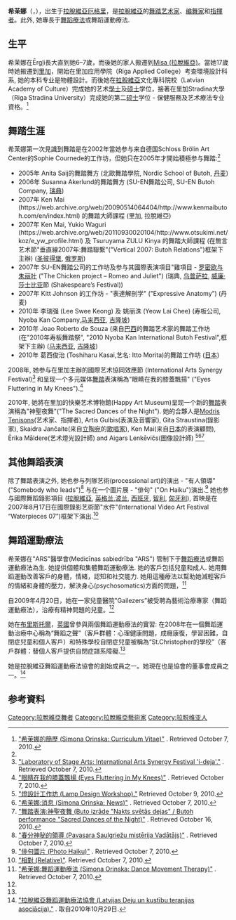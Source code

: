 {{Multiple issues|
{{Link style|time=2015-12-13T13:29:56+00:00}}
{{coi|time=2020-06-26}}
{{advert|time=2020-06-25}}
{{blpsources|time=2020-06-25}}
{{roughtranslation|time=2020-06-25}}
{{copyedit|time=2020-06-26}}
}}
{{infobox person
| 姓名 = 希茉娜
| 职业 = [[舞蹈家|舞蹈家]]、[[编舞家|编舞家]]
| 圖片 = Simona_Orinska.jpg
| 民族 = [[拉脫維亞|拉脫維亞]]人
| 出生日期 = {{birth_date_and_age|1978|8|18}}
| 語言 = [[拉脱维亚语|拉脱维亚语]]、[[俄羅斯语|俄羅斯语]]、[[英語|英語]]
| 教育程度 = [[拉脫維亞|拉脫維亞]][[里加|里加]]Stradina大學保健服務及艺术療法专业資格[[硕士|硕士]]、[[拉脫維亞|拉脫維亞]]文化專科院校艺术[[學士|學士]]及[[硕士|硕士]]
}}
'''希茉娜'''（{{lang-la|Simona Orinska}}，{{bd|1978年|8月18日|catIdx=Orinska}}），出生于[[拉脫維亞|拉脫維亞]][[:en:Ērgļi|厄格里]]，是[[拉脫維亞|拉脫維亞]]的[[舞踏|舞踏]][[艺术家|艺术家]]、[[編舞|编舞家]]和[[指挥家|指揮者]]。此外, 她專長于[[舞蹈療法|舞蹈療法]]或舞蹈運動療法.

==生平==
希茉娜在Ērgļi長大直到她6–7歲，而後她的家人搬遷到[[Misa_(拉脫維亞)|Misa (拉脫維亞)]]。當她17歲時她搬遷到[[里加|里加]]，開始在里加应用學院（Riga Applied College）考查環境設計科系, 她的本科专业是物體設計。而後她在[[拉脫維亞|拉脫維亞]]文化專科院校（Latvian Academy of Culture）完成她的艺术[[學士|學士]]及[[硕士|硕士]]学位，接著在里加Stradina大學（Riga Stradina University）完成她的第二[[硕士|硕士]]学位 - 保健服務及艺术療法专业資格。<ref name="Simona Orinska: Curriculum Vitae.">[http://www.simonaorinska.info/bioeng.php "希茉娜的簡歷 (Simona Orinska: Curriculum Vitae)"] {{Wayback|url=http://www.simonaorinska.info/bioeng.php |date=20101124024513 }}. Retrieved October 7, 2010.</ref>

==舞踏生涯==
希茉娜第一次見識到舞踏是在2002年當她参与来自德国Schloss Brölin Art Center的Sophie Cournede的工作坊，但她只在2005年才開始積極参与舞踏:<ref name="Simona Orinska: Curriculum Vitae."/>
* 2005年 Anita Saij的舞踏舞方 (北歐舞踏學院, Nordic School of Butoh,  [[丹麦|丹麦]])
* 2006年 Susanna Akerlund的舞踏舞方 (SU-EN舞踏公司, SU-EN Butoh Company, [[瑞典|瑞典]])
* 2007年 Ken Mai (https://web.archive.org/web/20090514064404/http://www.kenmaibutoh.com/en/index.html) 的舞踏大師課程 (里加, 拉脫維亞)
* 2007年 Ken Mai, Yukio Waguri (https://web.archive.org/web/20110930020104/http://www.otsukimi.net/koz/e_yw_profile.html) 及 Tsuruyama ZULU Kinya 的舞踏大師課程 (在無言艺术節"垂直線2007年:舞踏聯繫"("Vertical 2007: Butoh Relations")框架下主辦) ([[圣彼得堡|圣彼得堡]], [[俄罗斯|俄罗斯]])
* 2007年 SU-EN舞踏公司的工作坊及参与其國際表演項目"雞項目 - [[罗密欧与朱丽叶|罗密欧与朱丽叶]] ("The Chicken project – Romeo and Juliet") (瑞典, [[乌普萨拉|乌普萨拉]], [[威廉·莎士比亚|威廉·莎士比亚]]節 (Shakespeare’s Festival))
* 2007年 Kitt Johnson 的工作坊 - "表達解剖学" ("Expressive Anatomy”) (丹麦)
* 2010年 李瑞强 (Lee Swee Keong) 及 姚丽洙 (Yeow Lai Chee) (寿板公司, Nyoba Kan Company,[[马来西亚|马来西亚]], [[吉隆坡|吉隆坡]])
* 2010年 Joao Roberto de Souza (来自[[巴西|巴西]]的舞踏艺术家的舞踏工作坊 (在"2010年寿板舞踏祭", "2010 Nyoba Kan International Butoh Festival",框架下主辦) ([[马来西亚|马来西亚]], [[吉隆坡|吉隆坡]])
* 2010年 葛西俊治 (Toshiharu Kasai,艺名: Itto Morita)的舞踏工作坊 ([[日本|日本]])

2008年, 她参与在里加主辦的國際艺术協同效應節 (International Arts Synergy Festival)<ref>[http://www.i-deja.lv/?id=228 "Laboratory of Stage Arts: International Arts Synergy Festival 'i-deja'."] {{Wayback|url=http://www.i-deja.lv/?id=228 |date=20180930113236 }}. Retrieved October 7, 2010.</ref> 和呈现一个多元媒体[[舞踏|舞踏]]表演稱為"眼睛在我的膝蓋飄揚" ("Eyes Fluttering in My Knees").<ref>[http://www.youtube.com/watch?v=PQbxWefN-pc "眼睛在我的膝蓋飄揚 (Eyes Fluttering in My Knees)"] {{Wayback|url=http://www.youtube.com/watch?v=PQbxWefN-pc |date=20160419002801 }}. Retrieved October 7, 2010.</ref>   

2010年, 她將在里加的快樂艺术博物館(Happy Art Museum)呈现一个新的[[舞踏|舞踏]]表演稱為"神聖夜舞"("The Sacred Dances of the Night"). 她的合夥人是[[Modris_Tenisons|Modris Tenisons]](艺术家、指揮者), Artis Gulbis(表演及音響家), Gita Straustina(錄影家), Skaidra Jančaite(来自[[立陶宛|立陶宛]]的[[歌唱家|歌唱家]]), Ken Mai(来自[[日本|日本]]的表演顧問), Ērika Māldere(艺术燈光設計師) and Aigars Lenkēvičs(圖像設計師) <ref>[http://www.lampas.lv/en/description.htm "燈設計工作坊 (Lamp Design Workshop)."] {{webarchive|url=https://web.archive.org/web/20100729022231/http://www.lampas.lv/en/description.htm |date=2010-07-29 }} Retrieved October 9, 2010.</ref><ref>[http://www.simonaorinska.info/english.php "希茉娜:消息 (Simona Orinska: News)"] {{Wayback|url=http://www.simonaorinska.info/english.php |date=20101029185842 }}. Retrieved October 7, 2010.</ref><ref>[http://www.youtube.com/watch?v=B_HWBg1w4uE "舞踏表演:神聖夜舞 (Buto izrāde "Nakts svētās dejas" / Butoh performance "Sacred Dances of the Night)"] {{Wayback|url=http://www.youtube.com/watch?v=B_HWBg1w4uE |date=20160415125255 }}. Retrieved October 16, 2010.</ref>

==其他舞蹈表演==
除了舞踏表演之外, 她也参与列隊艺術(processional art)的演出 - "有人領導"("Somebody who leads")<ref>[http://www.youtube.com/watch?v=65IaxZ6i0Kg "春分神秘的領導 (Pavasara Saulgriežu mistērija Vadātājs)"] {{Wayback|url=http://www.youtube.com/watch?v=65IaxZ6i0Kg |date=20171228110737 }}. Retrieved October 7, 2010.</ref> 与在一个圖片展 - "俳句" ("On Haiku")演出.<ref>[http://www.youtube.com/watch?v=3iKs9FbBMIg "俳句圖片 (Photo Haiku)"] {{Wayback|url=http://www.youtube.com/watch?v=3iKs9FbBMIg |date=20160319055535 }}. Retrieved October 7, 2010.</ref> 她也参与國際舞蹈錄影項目 ([[拉脫維亞|拉脫維亞]], [[英格兰|英格兰]],[[波兰|波兰]], [[西班牙|西班牙]], [[智利|智利]], [[匈牙利|匈牙利]]), 首映是在2007年8月17日在國際錄影艺術節"水件"(International Video Art Festival “Waterpieces 07”)框架下演出.<ref>[http://www.youtube.com/watch?v=Wk4gbwcnsSI "相對 (Relative)"]. Retrieved October 7, 2010.</ref>

==舞蹈運動療法==
希茉娜在"ARS"醫學會(Medicīnas sabiedrība "ARS") 管制下于[[舞蹈療法|舞蹈療法]]或舞蹈運動療法為生. 她提供個體和集體舞蹈運動療法. 她的客戶包括兒童和成人. 她用舞蹈運動改善客戶的身體，情緒，認知和社交能力. 她用這種療法以幫助她減輕客戶的情緒和身體的壓力，解決身心(psychosomatics)方面的問題，<ref>[http://www.simonaorinska.info/dance-movement-therapy.php "希茉娜:舞蹈運動療法 (Simona Orinska: Dance Movement Therapy)"] {{Wayback|url=http://www.simonaorinska.info/dance-movement-therapy.php |date=20101125042544 }}. Retrieved October 7, 2010.</ref> 

自2009年4月20日，她在一家兒童醫院"Gailezers”被受聘為藝術治療專家（舞蹈運動療法），治療有精神問題的兒童。<ref name="Simona Orinska: Curriculum Vitae."/> 

她在[[布里斯托爾|布里斯托爾]]，[[英國|英國]]曾參與兩個舞蹈運動療法的實習: 在2008年在一個舞蹈運動治療中心稱為“舞蹈之聲”（客戶群體：心理健康問題，成癮康復，學習困難，自閉症兒童和個人客戶）和特殊學校自閉症兒童被稱為“St.Christopher的學校”（客戶群體：替個人客戶提供自閉症譜系障礙.<ref name="Simona Orinska: Curriculum Vitae."/>

她是拉脫維亞舞蹈運動療法協會的創始成員之一。她現在也是協會的董事會成員之一。<ref>[http://www.arttherapy.lv/index.php?page=latvijas-deju-un-kustibu-terapijas-asociacija "拉脫維亞舞蹈運動療法協會 (Latvijas Deju un kustību terapijas asociācija)."] {{Wayback|url=http://www.arttherapy.lv/index.php?page=latvijas-deju-un-kustibu-terapijas-asociacija |date=20120314100517 }}. 取自2010年10月29日.</ref>

==参考資料==
<references/>

{{DEFAULTSORT:Orinska}}
[[Category:拉脫維亞舞者|Category:拉脫維亞舞者]]
[[Category:拉脫維亞藝術家|Category:拉脫維亞藝術家]]
[[Category:拉脱维亚人|Category:拉脱维亚人]]